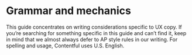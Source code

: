 # Grammar and mechanics

This guide concentrates on writing considerations specific to UX copy. If you’re searching for something specific in this guide and can’t find it, keep in mind that we almost always defer to AP style rules in our writing. For spelling and usage, Contentful uses U.S. English.
